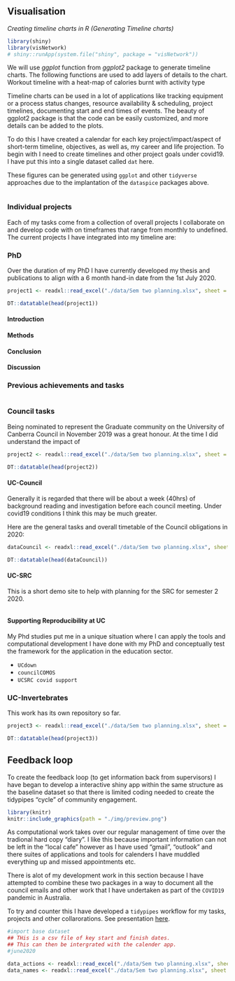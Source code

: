 ## Visualisation {.tabset}

*Creating timeline charts in R (Generating Timeline charts)*

```r
library(shiny)
library(visNetwork)
# shiny::runApp(system.file("shiny", package = "visNetwork"))
```

We will use *ggplot* function from *ggplot2* package to generate timeline charts. The following functions are used to add layers of details to the chart. Workout timeline with a heat-map of calories burnt with activity type

Timeline charts can be used in a lot of applications like tracking equipment or a process status changes, resource availability & scheduling, project timelines, documenting start and end times of events. The beauty of ggplot2 package is that the code can be easily customized, and more details can be added to the plots.

To do this I have created a calendar for each key project/impact/aspect of short-term timeline, objectives, as well as, my career and life projection. To begin with I need to create timelines and other project goals under covid19. I have put this into a single dataset called `dat` here.

These figures can be generated using `ggplot` and other `tidyverse` approaches due to the implantation of the `dataspice` packages above.

```r


```

### Individual projects

Each of my tasks come from a collection of overall projects I collaborate on and develop code with on timeframes that range from monthly to undefined. The current projects I have integrated into my timeline are:

### PhD

Over the duration of my PhD I have currently developed my thesis and publications to align with a 6 month hand-in date from the 1st July 2020.

```r
project1 <- readxl::read_excel("./data/Sem two planning.xlsx", sheet = 3)

DT::datatable(head(project1))
```



#### Introduction

#### Methods

#### Conclusion

#### Discussion



### Previous achievements and tasks

```r

```



### Council tasks {.tabset}

Being nominated to represent the Graduate community on the University of Canberra Council in November 2019 was a great honour. At the time I did understand the impact of 

```r
project2 <- readxl::read_excel("./data/Sem two planning.xlsx", sheet = 4)

DT::datatable(head(project2))
```

#### UC-Council

Generally it is regarded that there will be about a week (40hrs) of background reading and investigation before each council meeting. Under covid19 conditions I think this may be much greater.

Here are the general tasks and overall timetable of the Council obligations in 2020:

```r
dataCouncil <- readxl::read_excel("./data/Sem two planning.xlsx", sheet = 3)

DT::datatable(head(dataCouncil))
```

#### UC-SRC

This is a short demo site to help with planning for the SRC for semester 2 2020.

```r



```

#### Supporting Reproducibility at UC

My Phd studies put me in a unique situation where I can apply the tools and computational development I have done with my PhD and conceptually test the framework for the application in the education sector. 

- `UCdown`
- `councilCOMOS`
- `UCSRC covid support`

### UC-Invertebrates {.tabset}

This work has its own repository so far.


```r
project3 <- readxl::read_excel("./data/Sem two planning.xlsx", sheet = 5)

DT::datatable(head(project3))
```

## Feedback loop

To create the feedback loop (to get information back from supervisors) I have began to develop a interactive shiny app within the same structure as the baseline dataset so that there is limited coding needed to create the tidypipes "cycle" of community engagement.

```r
library(knitr)
knitr::include_graphics(path = "./img/preview.png")
```

As computational work takes over our regular management of time over the tradional hard copy "diary". I like this because important information can not be left in the "local cafe" however as I have used "gmail", "outlook" and there suites of applications and tools for calenders I have muddled everything up and missed appointments etc. 

There is alot of my development work in this section because I have attempted to combine these two packages in a way to document all the council emails and other work that I have undertaken as part of the `COVID19` pandemic in Australia.

To try and counter this I have developed a `tidypipes` workflow for my tasks, projects and other collarorations. See presentation [here](./assets/TidyPipes-calenderJUL2020.pptx).

```r
#import base dataset
## THis is a csv file of key start and finish dates. 
## This can then be intergrated with the calender app.
#june2020

data_actions <- readxl::read_excel("./data/Sem two planning.xlsx", sheet = 1)
data_names <- readxl::read_excel("./data/Sem two planning.xlsx", sheet = 3)
```
